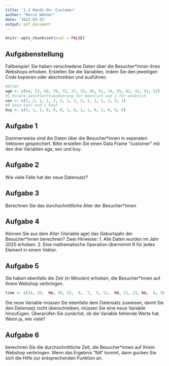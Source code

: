 ```yaml
---
title: '1.2 Hands-On: Customer'
author: "Marco Wähner"
date: '2022-03-25'
output: pdf_document
---
```


```r
knitr::opts_chunk$set(eval = FALSE)
```

## Aufgabenstellung

Fallbeispiel: Sie haben verschiedene Daten über die  Besucher*innen ihres Webshops erhoben. Erstellen Sie die Variablen, indem Sie den jeweiligen Code kopieren oder abschreiben und ausführen.

```r
#Alter
age <- c(64, 23, 69, 70, 72, 27, 33, 36, 51, 74, 55, 61, 41, 41, 52)
#1 binäre Geschlechtskodierung für männlich und 2 für weiblich
sex <- c(1, 2, 1, 1, 2, 2, 1, 2, 2, 1, 1, 1, 2, 2, 1)
#0 kein kauf und 1 kauf
buy <- c(1, 1, 1, 0, 0, 0, 1, 0, 1, 1, 0, 1, 0, 0, 0) 
```

## Aufgabe 1
Dummerweise sind die Daten über die Besucher*innen in seperaten Vektoren gespeichert. Bitte erstellen Sie einen Data Frame "customer" mit den drei Variablen age, sex und buy.

## Aufgabe 2
Wie viele Fälle hat der neue Datensatz?

## Aufgabe 3
Berechnen Sie das durchschnittliche Alter der Besucher*innen

## Aufgabe 4
Können Sie aus dem Alter (Variable age) das Geburtsjahr der Besucher*innen berechnen? 
Zwei Hinweise: 
1. Alle Daten wurden im Jahr 2020 erhoben. 
2. Eine mathematische Operation übernimmt R für jedes Element in einem Vektor.



## Aufgabe 5
Sie haben ebenfalls die Zeit (in Minuten) erhoben, die Besucher*innen auf Ihrem Webshop verbringen.

```r
time <- c(24, 20,  NA, 20, 13,  9,  7,  5, 11,  NA, 11, 23, NA,  6, 3)
```

Die neue Variable müssen Sie ebenfalls dem Datensatz zuweisen, damit Sie den Datensatz nicht überschreiben, müssen Sie eine neue Variable hinzufügen.
Überprüfen Sie zunächst, ob die Variable fehlende Werte hat. Wenn ja, wie viele? 

## Aufgabe 6
berechnen Sie die durchschnittliche Zeit, die Besucher*innen auf Ihrem Webshop verbringen. Wenn das Ergebnis "NA" kommt, dann gucken Sie sich die Hilfe zur entsprechenden Funktion an.



